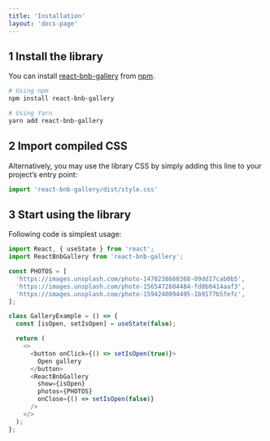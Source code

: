 ```yaml
---
title: 'Installation'
layout: 'docs-page'
---
```


<div className="heading mt-0">
  <h2 className="flex items-center m-0 text-2xl">
    <span className="text-base bg-gray-200 text-gray-700 h-8 w-8 rounded-full inline-flex justify-center items-center mt-px mr-3">1</span>
    Install the library
  </h2>
</div>

You can install [react-bnb-gallery](https://www.npmjs.com/package/react-bnb-gallery) from [npm](https://www.npmjs.com/).

```bash
# Using npm
npm install react-bnb-gallery

# Using Yarn
yarn add react-bnb-gallery
```

<div className="heading mt-0">
  <h2 className="flex items-center m-0 text-2xl">
    <span className="text-base bg-gray-200 text-gray-700 h-8 w-8 rounded-full inline-flex justify-center items-center mt-px mr-3">2</span>
    Import compiled CSS
  </h2>
</div>

Alternatively, you may use the library CSS by simply adding this line to your project’s entry point:

```javascript
import 'react-bnb-gallery/dist/style.css'
```

<div className="heading mt-0">
  <h2 className="flex items-center m-0 text-2xl">
    <span className="text-base bg-gray-200 text-gray-700 h-8 w-8 rounded-full inline-flex justify-center items-center mt-px mr-3">3</span>
    Start using the library
  </h2>
</div>

Following code is simplest usage:

```javascript
import React, { useState } from 'react';
import ReactBnbGallery from 'react-bnb-gallery';

const PHOTOS = [
  'https://images.unsplash.com/photo-1470238660368-09dd17cab0b5',
  'https://images.unsplash.com/photo-1565472604484-fd8b0414aaf3',
  'https://images.unsplash.com/photo-1594240094495-1b9177b5fefc',
];

class GalleryExample = () => {
  const [isOpen, setIsOpen] = useState(false);

  return (
    <>
      <button onClick={() => setIsOpen(true)}>
        Open gallery
      </button>
      <ReactBnbGallery
        show={isOpen}
        photos={PHOTOS}
        onClose={() => setIsOpen(false)}
      />
    </>
  );
};
```
